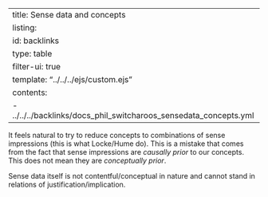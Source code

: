 
---
title: Sense data and concepts
listing:
  id: backlinks
  type: table
  filter-ui: true
  template: "../../../ejs/custom.ejs"
  contents:
    - ../../../backlinks/docs_phil_switcharoos_sensedata_concepts.yml
---



It feels natural to try to reduce concepts to combinations of sense impressions (this is what Locke/Hume do). This is a mistake that comes from the fact that sense impressions are *causally prior* to our concepts. This does not mean they are *conceptually prior*.

Sense data itself is not contentful/conceptual in nature and cannot stand in relations of justification/implication.